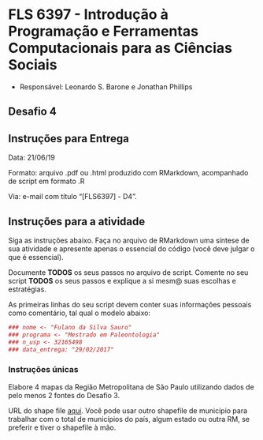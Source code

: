 #  FLS 6397 - Introdução à Programação e Ferramentas Computacionais para as Ciências Sociais

- Responsável: Leonardo S. Barone e Jonathan Phillips

## Desafio 4

## Instruções para Entrega

Data: 21/06/19

Formato: arquivo .pdf ou .html produzido com RMarkdown, acompanhado de script em formato .R

Via: e-mail com título "[FLS6397] - D4".

## Instruções para a atividade

Siga as instruções abaixo. Faça no arquivo de RMarkdown uma síntese de sua atividade e apresente apenas o essencial do código (você deve julgar o que é essencial).

Documente __TODOS__ os seus passos no arquivo de script. Comente no seu script __TODOS__ os seus passos e explique a si mesm@ suas escolhas e estratégias.

As primeiras linhas do seu script devem conter suas informações pessoais como comentário, tal qual o modelo abaixo:

```r
### nome <- "Fulano da Silva Sauro"
### programa <- "Mestrado em Paleontologia"
### n_usp <- 32165498
### data_entrega: "29/02/2017"
```


### Instruções únicas

Elabore 4 mapas da Região Metropolitana de São Paulo utilizando dados de pelo menos 2 fontes do Desafio 3.

URL do shape file [aqui](url_shp_eleicoes_sp <- "https://github.com/leobarone/FLS6397/raw/master/data/rmsp.zip"). Você pode usar outro shapefile de município para trabalhar com o total de municípios do país, algum estado ou outra RM, se preferir e tiver o shapefile à mão.

